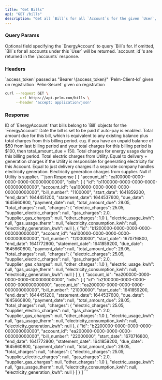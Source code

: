 ```yaml
---
title: "Get Bills"
api: "GET /bills"
description: "Get all `Bill`s for all `Account`s for the given `User`, ordered by `statement_date` descending."
---
```


### Query Params

<ParamField query="account_id" type="string">
  Optional field specifying the `EnergyAccount` to query `Bill`s for. If omitted, `Bill`s for
  all accounts under this `User` will be returned. `account_id`'s are returned in
  the `/accounts` response.
</ParamField>

### Headers

<ParamField header="Authorization" type="string" required>
  `access_token` passed as "Bearer \{access_token}"
</ParamField>

<ParamField header="Pelm-Client-Id" type="string" required>
  `Pelm-Client-Id` given on registration
</ParamField>

<ParamField header="Pelm-Secret" type="string" required>
  `Pelm-Secret` given on registration
</ParamField>

<RequestExample>

```bash cURL
curl --request GET \
     --url https://api.pelm.com/bills \
     --header 'accept: application/json'
```

</RequestExample>

### Response

<ResponseField name="account_id" type="string">
  ID of `EnergyAccount` that bills belong to
</ResponseField>

<ResponseField name="bills" type="array of objects">
  `Bill` objects for the `EnergyAccount`
  <Expandable>
    <ResponseField name="id" type="string" />
    <ResponseField name="account_id" type="string" />
    <ResponseField name="start_date" type="string" />
    <ResponseField name="end_date" type="string" />
    <ResponseField name="statement_date" type="string" />
    <ResponseField name="due_date" type="string" />
    <ResponseField name="payment_date" type="string">
      Date the bill is set to be paid if auto-pay is enabled.
    </ResponseField>
    <ResponseField name="total_amount_due" type="number">
      Total amount due for this bill, which is equivalent to any existing
      balance plus total charges from this billing period. e.g. if you have an
      unpaid balance of $50 from last billing period and your total charges for
      this billing period is $100, then total_amount_due = 150.
    </ResponseField>
    <ResponseField name="total_charges" type="number">
      Total charges for energy usage during this billing period.
    </ResponseField>
    <ResponseField name="charges" type="object">
      <Expandable>
        <ResponseField name="electric_charges" type="number">
          Total electric charges from Utility. Equal to delivery + generation
          charges if the Utility is responsible for generating electricity for
          this Account. Equal to just delivery charges if a separate company
          handles electricity generation.
        </ResponseField>
        <ResponseField name="supplier_electric_charges" type="number">
          Electricity generation charges from supplier. Null if Utility is
          supplier.
        </ResponseField>
      </Expandable>
    </ResponseField>
    <ResponseField name="electric_usage_kwh" type="number" />
    <ResponseField name="gas_usage_therm" type="number" />
  </Expandable>
</ResponseField>

<ResponseExample>
```json Response
[
  {
      "account_id": "ea100000-0000-0000-0000-000000000000",
      "bills": [
          {
              "id": "b1100000-0000-0000-0000-000000000000",
              "account_id": "ea100000-0000-0000-0000-000000000000",
              "bill_number": "1100000",
              "start_date": 1641859200,
              "end_date": 1644451200,
              "statement_date": 1644537600,
              "due_date": 1645660800,
              "payment_date": null,
              "total_amount_due": 28.05,
              "total_charges": null,
              "charges": {
                  "electric_charges": 25.05,
                  "supplier_electric_charges": null,
                  "gas_charges": 2.0,
                  "supplier_gas_charges": null,
                  "other_charges": 1.0
              },
              "electric_usage_kwh": null,
              "gas_usage_therm": null,
              "electricity_consumption_kwh": null,
              "electricity_generation_kwh": null
          },
          {
              "id": "b1200000-0000-0000-0000-000000000000",
              "account_id": "ea100000-0000-0000-0000-000000000000",
              "bill_number": "12000000",
              "start_date": 1670716800,
              "end_date": 1641772800,
              "statement_date": 1641859200,
              "due_date": 1645660800,
              "payment_date": null,
              "total_amount_due": 28.05,
              "total_charges": null,
              "charges": {
                  "electric_charges": 25.05,
                  "supplier_electric_charges": null,
                  "gas_charges": 2.0,
                  "supplier_gas_charges": null,
                  "other_charges": 1.0
              },
              "electric_usage_kwh": null,
              "gas_usage_therm": null,
              "electricity_consumption_kwh": null,
              "electricity_generation_kwh": null
          }
      ]
  },
  {
      "account_id": "ea200000-0000-0000-0000-000000000000",
      "bills": [
          {
              "id": "b2100000-0000-0000-0000-000000000000",
              "account_id": "ea200000-0000-0000-0000-000000000000",
              "bill_number": "21000000",
              "start_date": 1641859200,
              "end_date": 1644451200,
              "statement_date": 1644537600,
              "due_date": 1645660800,
              "payment_date": null,
              "total_amount_due": 28.05,
              "total_charges": null,
              "charges": {
                  "electric_charges": 25.05,
                  "supplier_electric_charges": null,
                  "gas_charges": 2.0,
                  "supplier_gas_charges": null,
                  "other_charges": 1.0
              },
              "electric_usage_kwh": null,
              "gas_usage_therm": null,
              "electricity_consumption_kwh": null,
              "electricity_generation_kwh": null
          },
          {
              "id": "b2200000-0000-0000-0000-000000000000",
              "account_id": "ea200000-0000-0000-0000-000000000000",
              "bill_number": "22000000",
              "start_date": 1670716800,
              "end_date": 1641772800,
              "statement_date": 1641859200,
              "due_date": 1645660800,
              "payment_date": null,
              "total_amount_due": 28.05,
              "total_charges": null,
              "charges": {
                  "electric_charges": 25.05,
                  "supplier_electric_charges": null,
                  "gas_charges": 2.0,
                  "supplier_gas_charges": null,
                  "other_charges": 1.0
              },
              "electric_usage_kwh": null,
              "gas_usage_therm": null,
              "electricity_consumption_kwh": null,
              "electricity_generation_kwh": null
          }
      ]
  }
]
```
</ResponseExample>